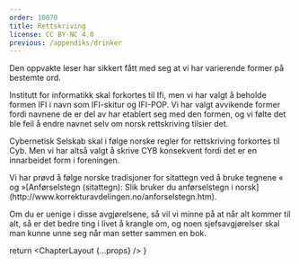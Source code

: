 ```yaml
---
order: 10070
title: Rettskriving
license: CC BY-NC 4.0
previous: /appendiks/drinker
---
```



Den oppvakte leser har sikkert fått med seg at vi har varierende former på bestemte ord.

Institutt for informatikk skal forkortes til Ifi, men vi har valgt å beholde formen IFI i navn som IFI-skitur
og IFI-POP. Vi har valgt avvikende former fordi navnene de er del av har etablert seg med den formen, og vi
følte det ble feil å endre navnet selv om norsk rettskriving tilsier det.

Cybernetisk Selskab skal i følge norske regler for rettskriving forkortes til Cyb. Men vi har altså valgt å
skrive CYB konsekvent fordi det er en innarbeidet form i foreningen.

<p>
  Vi har prøvd å følge norske tradisjoner for sitattegn ved å bruke tegnene « og »<Footnote>[Anførselstegn (sitattegn):
  Slik bruker du anførselstegn i
  norsk](http://www.korrekturavdelingen.no/anforselstegn.htm)</Footnote>.
</p>

Om du er uenige i disse avgjørelsene, så vil vi minne på at når alt kommer til alt, så er det bedre ting i
livet å krangle om, og noen sjefsavgjørelser skal man kunne unne seg når man setter sammen en bok.

  return <ChapterLayout {...props} />
}
